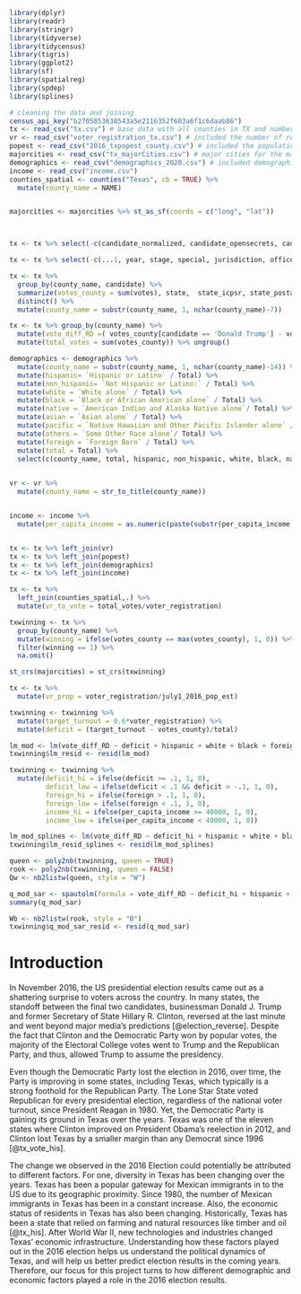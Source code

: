 ```r
library(dplyr)
library(readr)
library(stringr)
library(tidyverse)
library(tidycensus)
library(tigris)
library(ggplot2)
library(sf)
library(spatialreg)
library(spdep)
library(splines)
```

```r
# cleaning the data and joining
census_api_key("b2705853638543a5e2116352f603a6f1c6daab86")
tx <- read_csv("tx.csv") # base data with all counties in TX and number of votes
vr <- read_csv("voter_registration_tx.csv") # included the number of registered voters in each county
popest <- read_csv("2016_txpopest_county.csv") # included the population of each county
majorcities <- read_csv("tx_majorCities.csv") # major cities for the map
demographics <- read_csv("demographics_2020.csv") # included demographic data of each county
income <- read_csv("income.csv")
counties_spatial <- counties("Texas", cb = TRUE) %>%
  mutate(county_name = NAME)


majorcities <- majorcities %>% st_as_sf(coords = c("long", "lat"))



tx <- tx %>% select(-c(candidate_normalized, candidate_opensecrets, candidate_wikidata, candidate_party, candidate_last, candidate_first, candidate_full, candidate_party, candidate_suffix, candidate_middle, candidate_middle, candidate_fec, candidate_fec_name, candidate_nickname, candidate_google, candidate_govtrack, candidate_maplight, candidate_icpsr))

tx <- tx %>% select(-c(...1, year, stage, special, jurisdiction, office, district, writein, mode))

tx <- tx %>% 
  group_by(county_name, candidate) %>% 
  summarize(votes_county = sum(votes), state,  state_icpsr, state_postal, county_name, county_fips, county_ansi, county_lat, county_long) %>% 
  distinct() %>%
  mutate(county_name = substr(county_name, 1, nchar(county_name)-7)) 

tx <- tx %>% group_by(county_name) %>%
  mutate(vote_diff_RD =( votes_county[candidate == 'Donald Trump'] - votes_county[candidate == 'Hillary Clinton'])/sum(votes_county)) %>%
  mutate(total_votes = sum(votes_county)) %>% ungroup()

demographics <- demographics %>%
  mutate(county_name = substr(county_name, 1, nchar(county_name)-14)) %>%
  mutate(hispanic= `Hispanic or Latino` / Total) %>%
  mutate(non_hispanic= `Not Hispanic or Latino:` / Total) %>%
  mutate(white = `White alone` / Total) %>%
  mutate(black = `Black or African American alone` / Total) %>%
  mutate(native = `American Indian and Alaska Native alone`/ Total) %>%
  mutate(asian = `Asian alone` / Total) %>%
  mutate(pacific = `Native Hawaiian and Other Pacific Islander alone` / Total) %>%
  mutate(others = `Some Other Race alone`/ Total) %>%
  mutate(foreign = `Foreign Born` / Total) %>%
  mutate(total = Total) %>%
  select(c(county_name, total, hispanic, non_hispanic, white, black, native, asian, pacific, foreign, others))
  

vr <- vr %>%
  mutate(county_name = str_to_title(county_name))


income <- income %>%
  mutate(per_capita_income = as.numeric(paste(substr(per_capita_income, 2, 3), substr(per_capita_income, 5, nchar(per_capita_income)), sep="")))


tx <- tx %>% left_join(vr)
tx <- tx %>% left_join(popest)
tx <- tx %>% left_join(demographics)
tx <- tx %>% left_join(income)

tx <- tx %>%
  left_join(counties_spatial,.) %>%
  mutate(vr_to_vote = total_votes/voter_registration)

txwinning <- tx %>%
  group_by(county_name) %>%
  mutate(winning = ifelse(votes_county == max(votes_county), 1, 0)) %>%
  filter(winning == 1) %>%
  na.omit()

st_crs(majorcities) = st_crs(txwinning)

tx <- tx %>% 
  mutate(vr_prop = voter_registration/july1_2016_pop_est)

txwinning <- txwinning %>% 
  mutate(target_turnout = 0.6*voter_registration) %>%
  mutate(deficit = (target_turnout - votes_county)/total)

lm_mod <- lm(vote_diff_RD ~ deficit + hispanic + white + black + foreign + per_capita_income, data = txwinning)
txwinning$lm_resid <- resid(lm_mod)

txwinning <- txwinning %>%
  mutate(deficit_hi = ifelse(deficit >= .1, 1, 0),
         deficit_low = ifelse(deficit < .1 && deficit > -.1, 1, 0),
         foreign_hi = ifelse(foreign > .1, 1, 0),
         foreign_low = ifelse(foreign < .1, 1, 0),
         income_hi = ifelse(per_capita_income >= 40000, 1, 0),
         income_low = ifelse(per_capita_income < 40000, 1, 0))

lm_mod_splines <- lm(vote_diff_RD ~ deficit_hi + hispanic + white + black + foreign_hi + income_low, data = txwinning)
txwinning$lm_resid_splines <- resid(lm_mod_splines)

queen <- poly2nb(txwinning, queen = TRUE)
rook <- poly2nb(txwinning, queen = FALSE)
Qw <- nb2listw(queen, style = "W")

q_mod_sar <- spautolm(formula = vote_diff_RD ~ deficit_hi + hispanic + white + black + foreign_hi + income_low, data = txwinning, listw = Qw, family = "SAR")
summary(q_mod_sar)

Wb <- nb2listw(rook, style = "B")
txwinning$q_mod_sar_resid <- resid(q_mod_sar)
```

# Introduction

In November 2016, the US presidential election results came out as a shattering surprise to voters across the country. In many states, the standoff between the final two candidates, businessman Donald J. Trump and former Secretary of State Hillary R. Clinton, reversed at the last minute and went beyond major media's predictions [@election_reverse]. Despite the fact that Clinton and the Democratic Party won by popular votes, the majority of the Electoral College votes went to Trump and the Republican Party, and thus, allowed Trump to assume the presidency.

Even though the Democratic Party lost the election in 2016, over time, the Party is improving in some states, including Texas, which typically is a strong foothold for the Republican Party. The Lone Star State voted Republican for every presidential election, regardless of the national voter turnout, since President Reagan in 1980. Yet, the Democratic Party is gaining its ground in Texas over the years. Texas was one of the eleven states where Clinton improved on President Obama's reelection in 2012, and Clinton lost Texas by a smaller margin than any Democrat since 1996 [@tx_vote_his].

The change we observed in the 2016 Election could potentially be attributed to different factors. For one, diversity in Texas has been changing over the years. Texas has been a popular gateway for Mexican immigrants in to the US due to its geographic proximity. Since 1980, the number of Mexican immigrants in Texas has been in a constant increase. Also, the economic status of residents in Texas has also been changing. Historically, Texas has been a state that relied on farming and natural resources like timber and oil [@tx_his]. After World War II, new technologies and industries changed Texas' economic infrastructure. Understanding how these factors played out in the 2016 election helps us understand the political dynamics of Texas, and will help us better predict election results in the coming years. Therefore, our focus for this project turns to how different demographic and economic factors played a role in the 2016 election results. 